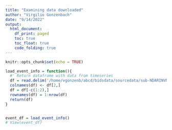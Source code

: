 ```yaml
---
title: "Examining data downloaded"
author: "Virgilio Gonzenbach"
date: "9/14/2022"
output: 
  html_document:
    df_print: paged
    toc: true
    toc_float: true
    code_folding: true
---
```


```r
knitr::opts_chunk$set(echo = TRUE)
```

```r

load_event_info = function(){
  #' Return dataframe with data from timeseries
  df = read.delim('/home/vgonzenb/abcd/bidsdata/sourcedata/sub-NDARINVNKNMHEML/ses-baselineYear1Arm1/func/sub-NDARINVNKNMHEML_ses-baselineYear1Arm1_task-nback_run-01_bold_EventRelatedInformation.txt', header=FALSE)
  colnames(df) <- df[2,]
  df = df[-c(1:2),]
  rownames(df) = 1:nrow(df)
  return(df)
}


event_df = load_event_info()
# View(event_df)

```

